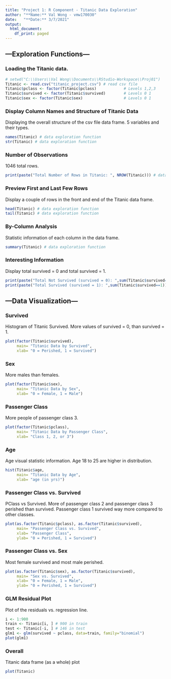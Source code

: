 ---
title: "Project 1: R Component - Titanic Data Exploration"
author: "**Name:** Val Wong - vmw170030"
date:   "**Date:** 3/7/2021"
output:
  html_document:
    df_print: paged
---

## ---Exploration Functions---

### Loading the Titanic data.
```{r}
# setwd("C:\\Users\\Val Wong\\Documents\\RStudio-Workspace\\Proj01")
Titanic <- read.csv("titanic_project.csv") # read csv file
Titanic$pclass <- factor(Titanic$pclass)            # Levels 1,2,3
Titanic$survived <- factor(Titanic$survived)        # Levels 0 1
Titanic$sex <- factor(Titanic$sex)                  # Levels 0 1
```

### Display Column Names and Structure of Titanic Data
Displaying the overall structure of the csv file data frame. 5 variables and their types.
```{r}
names(Titanic) # data exploration function
str(Titanic) # data exploration function
```

### Number of Observations
1046 total rows.
```{r}
print(paste("Total Number of Rows in Titanic: ", NROW(Titanic))) # data exploration function
```

### Preview First and Last Few Rows
Display a couple of rows in the front and end of the Titanic data frame.
```{r}
head(Titanic) # data exploration function
tail(Titanic) # data exploration function
```

### By-Column Analysis
Statistic information of each column in the data frame.
```{r}
summary(Titanic) # data exploration function
```

### Interesting Information
Display total survived = 0 and total survived = 1.
```{r}
print(paste("Total Not Survived (survived = 0): ",sum(Titanic$survived==0))) # data exploration function
print(paste("Total Survived (survived = 1): ",sum(Titanic$survived==1))) # data exploration function
```

## ---Data Visualization---

### Survived
Histogram of Titanic Survived. More values of survived = 0, than survived = 1.
```{r}
plot(factor(Titanic$survived),
     main= "Titanic Data by Survived",
     xlab= "0 = Perished, 1 = Survived")
```

### Sex
More males than females.
```{r}
plot(factor(Titanic$sex),
     main= "Titanic Data by Sex",
     xlab= "0 = Female, 1 = Male")
```

### Passenger Class
More people of passenger class 3.
```{r}
plot(factor(Titanic$pclass),
     main= "Titanic Data by Passenger Class",
     xlab= "Class 1, 2, or 3")
```

### Age
Age visual statistic information. Age 18 to 25 are higher in distribution.
```{r}
hist(Titanic$age,
     main= "Titanic Data by Age",
     xlab= "age (in yrs)")
```

### Passenger Class vs. Survived
PClass vs Survived. More of passenger class 2 and passenger class 3 perished than survived. Passenger class 1 survived way more compared to other classes.
```{r}
plot(as.factor(Titanic$pclass), as.factor(Titanic$survived),
     main= "Passenger Class vs. Survived",
     xlab= "Passenger Class",
     ylab= "0 = Perished, 1 = Survived")

```

### Passenger Class vs. Sex
Most female survived and most male perished.
```{r}
plot(as.factor(Titanic$sex), as.factor(Titanic$survived),
     main= "Sex vs. Survived",
     xlab= "0 = Female, 1 = Male",
     ylab= "0 = Perished, 1 = Survived")
```
### GLM Residual Plot
Plot of the residuals vs. regression line.
```{r}
i <- 1:900
train <- Titanic[i, ] # 900 in train
test <- Titanic[-i, ] # 146 in test
glm1 <- glm(survived ~ pclass, data=train, family="binomial")
plot(glm1)
```

### Overall
Titanic data frame (as a whole) plot
```{r}
plot(Titanic)
```


